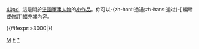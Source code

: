 <div class="notice metadata" id="stub" style="font-size: small;">[[檔案:Armoiries république française.svg|40px|]]&nbsp;&nbsp;這是關於[[法國]][[:Category:法國軍事人物|軍事人物]]的[[Wikipedia:小作品|小作品]]。你可以-{zh-hant:透過;zh-hans:通过}-<span class="plainlinks">[{{fullurl:{{FULLPAGENAME}}|action=edit}} 編輯或修訂]</span>擴充其內容。</div><includeonly>[[Category:法國軍事人物小作品|{{PAGENAME}}]]{{#ifexpr:{{PAGESIZE:{{FULLPAGENAME}}|R}}>3000|[[Category:字数已超过3000字节的小作品|{{PAGENAME}}]]}}</includeonly><noinclude>[[Category:法國人物小作品模板|M]]
[[Category:軍事人物小作品模板|F]]
[[Category:法國軍事人物小作品|*]]</noinclude>